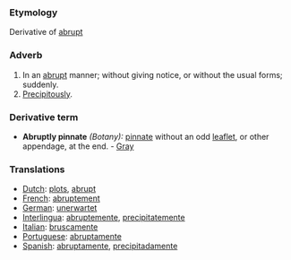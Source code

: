 ===Etymology===
Derivative of [[abrupt]]
===Adverb===
#In an [[abrupt]] manner; without giving notice, or without the usual forms; suddenly.
#[[Precipitously]].
===Derivative term===
*'''Abruptly pinnate''' ''(Botany):'' [[pinnate]] without an odd [[leaflet]], or other appendage, at the end. - [[Gray]]
===Translations===
*[[Dutch]]: [[plots]], [[abrupt]]
*[[French]]: [[abruptement]]
*[[German]]: [[unerwartet]]
*[[Interlingua]]: [[abruptemente]], [[precipitatemente]]
*[[Italian]]: [[bruscamente]]
*[[Portuguese]]: [[abruptamente]]
*[[Spanish]]: [[abruptamente]], [[precipitadamente]]